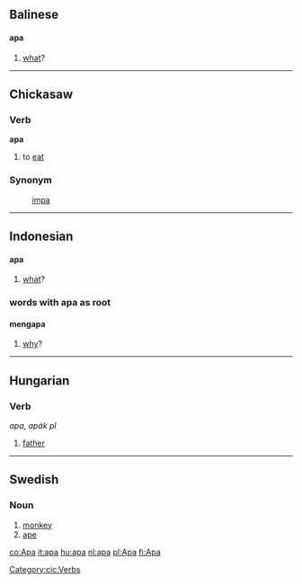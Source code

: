 ==Balinese==
====apa====
# [[what]]?

----

==Chickasaw==
===Verb===
'''apa'''
# to [[eat]]

===Synonym===
:[[impa]]
[[Category:cic:Verbs]]
----

==Indonesian==
====apa====
# [[what]]?

===words with apa as root===
====mengapa====
# [[why]]?

----

==Hungarian==
===Verb===
''apa'', ''apák'' ''pl''
# [[father]]


----

==Swedish==
===Noun===

# [[monkey]]
# [[ape]]

[[co:Apa]]
[[it:apa]]
[[hu:apa]]
[[nl:apa]]
[[pl:Apa]]
[[fi:Apa]]